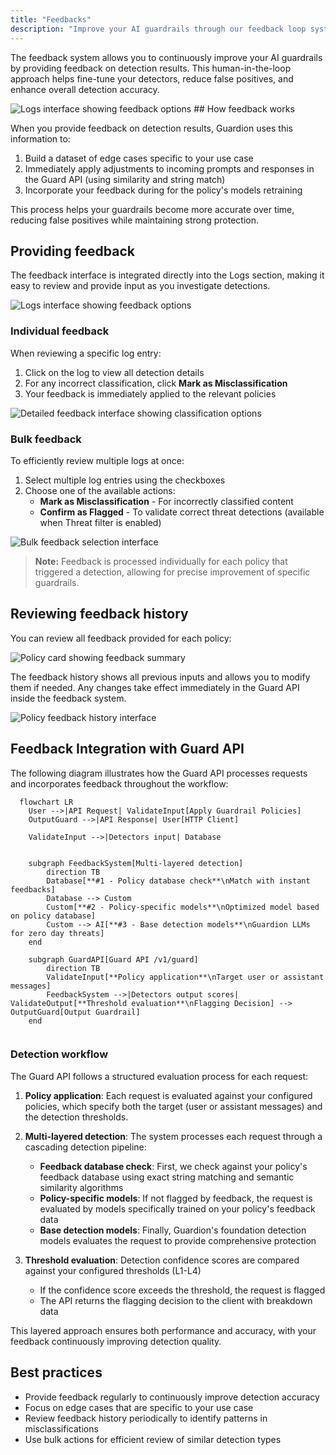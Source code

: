 ```yaml
---
title: "Feedbacks"
description: "Improve your AI guardrails through our feedback loop system."
---
```


The feedback system allows you to continuously improve your AI guardrails by providing feedback on detection results. This human-in-the-loop approach helps fine-tune your detectors, reduce false positives, and enhance overall detection accuracy.


<Frame>
  <img src="/images/log-feedback-mark-dialog.png" alt="Logs interface showing feedback options" />
</Frame>
## How feedback works

When you provide feedback on detection results, Guardion uses this information to:

1. Build a dataset of edge cases specific to your use case
2. Immediately apply adjustments to incoming prompts and responses in the Guard API (using similarity and string match)
3. Incorporate your feedback during for the policy's models retraining


This process helps your guardrails become more accurate over time, reducing false positives while maintaining strong protection.


## Providing feedback

The feedback interface is integrated directly into the Logs section, making it easy to review and provide input as you investigate detections.

<Frame>
  <img src="/images/feedbacks.png" alt="Logs interface showing feedback options" />
</Frame>

### Individual feedback

When reviewing a specific log entry:

1. Click on the log to view all detection details
2. For any incorrect classification, click **Mark as Misclassification**
3. Your feedback is immediately applied to the relevant policies

<Frame>
  <img src="/images/feedback-misclassification.png" alt="Detailed feedback interface showing classification options" />
</Frame>

### Bulk feedback

To efficiently review multiple logs at once:

1. Select multiple log entries using the checkboxes
2. Choose one of the available actions:
   - **Mark as Misclassification** - For incorrectly classified content
   - **Confirm as Flagged** - To validate correct threat detections (available when Threat filter is enabled)

<Frame>
  <img src="/images/feedback-bulk-mark-2.png" alt="Bulk feedback selection interface" />
</Frame>

> **Note:** Feedback is processed individually for each policy that triggered a detection, allowing for precise improvement of specific guardrails.

## Reviewing feedback history

You can review all feedback provided for each policy:

<Frame>
  <img src="/images/policy-card.png" alt="Policy card showing feedback summary" />
</Frame>

The feedback history shows all previous inputs and allows you to modify them if needed. Any changes take effect immediately in the Guard API inside the feedback system.

<Frame>
  <img src="/images/policy-dataset.png" alt="Policy feedback history interface" />
</Frame>



## Feedback Integration with Guard API

The following diagram illustrates how the Guard API processes requests and incorporates feedback throughout the workflow:

```mermaid
  flowchart LR
    User -->|API Request| ValidateInput[Apply Guardrail Policies]
    OutputGuard -->|API Response| User[HTTP Client]

    ValidateInput -->|Detectors input| Database


    subgraph FeedbackSystem[Multi-layered detection]
        direction TB
        Database[**#1 - Policy database check**\nMatch with instant feedbacks]
        Database --> Custom
        Custom[**#2 - Policy-specific models**\nOptimized model based on policy database]
        Custom --> AI[**#3 - Base detection models**\nGuardion LLMs for zero day threats] 
    end

    subgraph GuardAPI[Guard API /v1/guard]
        direction TB
        ValidateInput[**Policy application**\nTarget user or assistant messages]
        FeedbackSystem -->|Detectors output scores| ValidateOutput[**Threshold evaluation**\nFlagging Decision] --> OutputGuard[Output Guardrail]
    end
    
```


### Detection workflow

The Guard API follows a structured evaluation process for each request:

1. **Policy application**: Each request is evaluated against your configured policies, which specify both the target (user or assistant messages) and the detection thresholds.

2. **Multi-layered detection**: The system processes each request through a cascading detection pipeline:
   - **Feedback database check**: First, we check against your policy's feedback database using exact string matching and semantic similarity algorithms
   - **Policy-specific models**: If not flagged by feedback, the request is evaluated by models specifically trained on your policy's feedback data
   - **Base detection models**: Finally, Guardion's foundation detection models evaluates the request to provide comprehensive protection

3. **Threshold evaluation**: Detection confidence scores are compared against your configured thresholds (L1-L4)
   - If the confidence score exceeds the threshold, the request is flagged
   - The API returns the flagging decision to the client with breakdown data

This layered approach ensures both performance and accuracy, with your feedback continuously improving detection quality.


## Best practices

- Provide feedback regularly to continuously improve detection accuracy
- Focus on edge cases that are specific to your use case
- Review feedback history periodically to identify patterns in misclassifications
- Use bulk actions for efficient review of similar detection types
